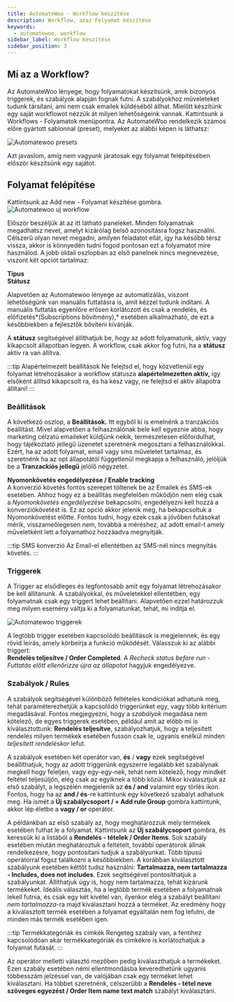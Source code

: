```yaml
---
title: AutomateWoo - Workflow készítése
description: Workflow, azaz Folyamat készítése
keywords:
  - automatewoo, workflow
sidebar_label: Workflow készítése 
sidebar_position: 3
---
```



## Mi az a Workflow?

Az AutomateWoo lényege, hogy folyamatokat készítsünk, amik bizonyos triggerek, és szabályok alapján fognak futni. A szabályokhoz műveleteket tudunk társítani, 
ami nem csak emailek küldéséből állhat. Mielőtt készítünk egy saját workflowot nézzük át milyen lehetőségeink vannak. Kattintsunk a Workflows - Folyamatok menüpontra.
Az AutomateWoo rendelkezik számos előre gyártott sablonnal (preset), melyeket az alábbi képen is láthatsz:

<BrowserWindow url="https://peldaweboldal.hu">
  <img src="/img/automatewoo-presets.png" alt="Automatewoo presets"></img>
</BrowserWindow>

Azt javaslom, amíg nem vagyunk járatosak egy folyamat felépítésében először készítsünk egy sajátot.

## Folyamat felépítése

Kattintsunk az Add new - Folyamat készítése gombra. 
<BrowserWindow url="https://peldaweboldal.hu">
  <img src="/img/workflow-attekintes.png" alt="Automatewoo uj workflow"></img>
</BrowserWindow>

Először beszéljük át az itt látható paneleket. Minden folyamatnak megadhatsz nevet, amelyt kizárólag belső azonosításra fogsz használni. Célszerű 
olyan nevet megadni, amilyen feladatot ellát, így ha később térsz vissza, akkor is könnyedén tudni fogod pontosan ezt a folyamatot mire használod.
A jobb oldali oszlopban az első panelnek nincs megnevezése, viszont két opciót tartalmaz:

**Típus**  
**Státusz**

Alapvetően az Automatewoo lényege az automatizálás, viszont lehetőségünk van manuális futtatásra is, amit kézzel tudunk indítani. A manuális futtatás egyenlőre erősen
korlátozott és csak a rendelés, és előfizetés*(Subscriptions bővítmény),* esetében alkalmazható, de ezt a későbbiekben a fejlesztők bővíteni kívánják.

A **státusz** segítségével állíthatjuk be, hogy az adott folyamatunk, aktív, vagy kikapcsolt állapotban legyen. A workflow, csak akkor fog futni, ha a **státusz**
aktív ra van állítva. 

:::tip Alapértelmezett beállítások
Ne felejtsd el, hogy közvetlenül egy folyamat létrehozásakor a workflow státusza **alapértelmezetten aktív,** így elsőként állítsd kikapcsolt ra, és ha kész vagy, ne felejtsd el
aktív állapotra állítani!
:::

### Beállítások
A következő oszlop, a **Beállítások.** Itt egyből ki is emelnénk a tranzakciós beállítást. Mivel alapvetően a felhasználónak bele kell egyeznie
abba, hogy marketing célzatú emaileket küldjünk nekik, természetesen előfordulhat, hogy tájékoztató jellegű üzenetet szeretnénk megosztani a felhasználókkal. 
Ezért, ha az adott folyamat, email vagy sms műveletet tartalmaz, és szeretnénk ha az opt állapotától függetlenül megkapja a felhasználó, jelöljük be a **Tranzackiós jellegű** 
jelölő négyzetet.

**Nyomonkövetés engedélyezése / Enable tracking**  
A konverzió követés fontos szerepet töltenek be az Emailek és SMS-ek esetében. Ahhoz hogy ez a beállítás megfelelően működjön
nem elég csak a *Nyomonkövetés engedélyezése* bekapcsolni, engedélyezni kell hozzá a konverziókövetést is. Ez az opció akkor jelenik meg, ha bekapcsoltuk a 
Nyomonkövetést előtte. Fontos tudni, hogy ezek csak a jövőben futásokat mérik, visszameőlegesen nem, továbbá a méréshez, az adott email-t amely műveletként lett
a folyamathoz hozzáadva megnyitják.

:::tip SMS konverzió
Az Email-el ellentétben az SMS-nél nincs megnyitás követés.
:::

### Triggerek
A Trigger az elsődleges és legfontosabb amit egy folyamat létrehozásakor be kell állítanunk. A szabályokkal, és műveletekkel ellentétben, egy folyamatnak csak egy 
triggert lehet beállítani. Alapvetően ezzel határozzuk meg milyen esemény váltja ki a folyamatunkat, tehát, mi indítja el.

<BrowserWindow url="https://peldaweboldal.hu">
  <img src="/img/folyamat-trigger.png" alt="Automatewoo triggerek"></img>
</BrowserWindow>

A legtöbb trigger esetében kapcsolódó beállítások is megjelennek, és egy rövid leírás, amely körbeírja a funkció működését.
Válasszuk ki az alábbi triggert:   
**Rendelés teljesítve / Order Completed**. A *Recheck status before run - Futtatás előtt ellenőrizze újra az állapotot* hagyjuk engedélyezve.

### Szabályok / Rules
A szabályok segítségével különböző feltételes kondíciókat adhatunk meg, tehát paraméterezhetjük a kapcsolódó triggerünket egy, vagy több kritérium megadásával.
Fontos megjegyezni, hogy a *szabályok* megadása nem kötelező, de egyes triggerek esetében, például amit az előbb mi is kiválasztottunk: **Rendelés teljesítve**,
szabályozhatjuk, hogy a teljesített rendelés milyen termékek esetében fusson csak le, ugyanis enélkül minden *teljesített rendeléskor* lefut.

A szabályok esetében két operátor van, **és** / **vagy** ezek segítségével beállíthatjuk, hogy az adott triggerünk egyszerre legalább két szabálynak
megkell hogy feleljen, vagy egy-egy-nek, tehát nem kötelező, hogy mindkét feltétel teljesüljön, elég csak az egyiknek a több közül. Mikor kiválasztjuk az első szabályt, 
a legszélén megjelenik az **és / and** valamint egy törlés ikon. Fontos, hogy ha az **and / és**-re kattintunk egy következő szabályt adhatunk meg. Ha ismét a
**Új szabálycsoport / + Add rule Group** gombra kattintunk, akkor lép életbe a **vagy / or** operátor.

A példánkban az első szabály az, hogy meghatározzuk mely termékek esetében futhat le a folyamat. Kattintsunk az **Új szabálycsoport** gombra, és keressük ki a listából
a **Rendelés - tételek / Order Items**. Sok szabály esetében miután meghatároztuk a feltételt, további operátorok állnak rendelkezésre, hogy pontosítani tudjuk a szabályunkat.
Több típusú operátorral fogsz találkozni a későbbiekben. A korábban kiválasztott szabályunk esetében kéttőt tudsz használni: **Tartalmazza, nem tartalmazza - Includes, does not includes**. 
Ezek segítségével pontosíthatjuk a szabályunkat. Állíthatjuk úgy is, hogy nem tartalmazza, tehát kizárunk termékeket. Ideális választás, ha a legtöbb termék esetében
a folyamatnak lekell futnia, és csak egy két kivétel van, ilyenkor elég a szabályt beállítani *nem tartalmazza*-ra majd kiválasztani hozzá a terméket. Az eredmény
hogy a kiválasztott termék esetében a folyamat egyáltalán nem fog lefutni, de minden más termék esetében igen.

:::tip Termékkategóriák és címkék
Rengeteg szabály van, a fentihez kapcsolódóan akár termékkategóriák és címkékre is korlátozhatjuk a folyamat futását.
:::

Az operátor melletti választó mezőben pedig kiválaszthatjuk a termékeket. Ezen szabály esetében némi ellentmondásba keveredhetünk ugyanis többesszám jelzéssel van, 
de valójában csak egy terméket lehet kiválasztani. Ha többet szeretnénk, célszerűbb a **Rendelés - tétel neve szöveges egyezést / Order Item name  text match** szabályt kiválasztani.
